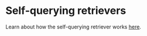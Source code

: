 # Self-querying retrievers

Learn about how the self-querying retriever works [here](/oss/how-to/self_query).

<Columns cols={3}>
<Card
    title="Astra DB"
    icon="link"
    href="/oss/integrations/retrievers/self_query/astradb"
    arrow="true"
    cta="View guide"
>
</Card>
<Card
    title="Chroma"
    icon="link"
    href="/oss/integrations/retrievers/self_query/chroma_self_query"
    arrow="true"
    cta="View guide"
>
</Card>
<Card
    title="DashVector"
    icon="link"
    href="/oss/integrations/retrievers/self_query/dashvector"
    arrow="true"
    cta="View guide"
>
</Card>
<Card
    title="Databricks Vector Search"
    icon="link"
    href="/oss/integrations/retrievers/self_query/databricks_vector_search"
    arrow="true"
    cta="View guide"
>
</Card>
<Card
    title="Deep Lake"
    icon="link"
    href="/oss/integrations/retrievers/self_query/activeloop_deeplake_self_query"
    arrow="true"
    cta="View guide"
>
</Card>
<Card
    title="DingoDB"
    icon="link"
    href="/oss/integrations/retrievers/self_query/dingo"
    arrow="true"
    cta="View guide"
>
</Card>
<Card
    title="Elasticsearch"
    icon="link"
    href="/oss/integrations/retrievers/self_query/elasticsearch_self_query"
    arrow="true"
    cta="View guide"
>
</Card>
<Card
    title="SAP HANA Cloud Vector Engine"
    icon="link"
    href="/oss/integrations/retrievers/self_query/hanavector_self_query"
    arrow="true"
    cta="View guide"
>
</Card>
<Card
    title="Milvus"
    icon="link"
    href="/oss/integrations/retrievers/self_query/milvus_self_query"
    arrow="true"
    cta="View guide"
>
</Card>
<Card
    title="MongoDB Atlas"
    icon="link"
    href="/oss/integrations/retrievers/self_query/mongodb_atlas"
    arrow="true"
    cta="View guide"
>
</Card>
<Card
    title="MyScale"
    icon="link"
    href="/oss/integrations/retrievers/self_query/myscale_self_query"
    arrow="true"
    cta="View guide"
>
</Card>
<Card
    title="Neo4j"
    icon="link"
    href="/oss/integrations/retrievers/self_query/neo4j_self_query"
    arrow="true"
    cta="View guide"
>
</Card>
<Card
    title="OpenSearch"
    icon="link"
    href="/oss/integrations/retrievers/self_query/opensearch_self_query"
    arrow="true"
    cta="View guide"
>
</Card>
<Card
    title="PGVector (Postgres)"
    icon="link"
    href="/oss/integrations/retrievers/self_query/pgvector_self_query"
    arrow="true"
    cta="View guide"
>
</Card>
<Card
    title="Pinecone"
    icon="link"
    href="/oss/integrations/retrievers/self_query/pinecone"
    arrow="true"
    cta="View guide"
>
</Card>
<Card
    title="Qdrant"
    icon="link"
    href="/oss/integrations/retrievers/self_query/qdrant_self_query"
    arrow="true"
    cta="View guide"
>
</Card>
<Card
    title="Redis"
    icon="link"
    href="/oss/integrations/retrievers/self_query/redis_self_query"
    arrow="true"
    cta="View guide"
>
</Card>
<Card
    title="Supabase (Postgres)"
    icon="link"
    href="/oss/integrations/retrievers/self_query/supabase_self_query"
    arrow="true"
    cta="View guide"
>
</Card>
<Card
    title="Tencent Cloud VectorDB"
    icon="link"
    href="/oss/integrations/retrievers/self_query/tencentvectordb"
    arrow="true"
    cta="View guide"
>
</Card>
<Card
    title="Timescale Vector (Postgres)"
    icon="link"
    href="/oss/integrations/retrievers/self_query/timescalevector_self_query"
    arrow="true"
    cta="View guide"
>
</Card>
<Card
    title="Vectara self-querying"
    icon="link"
    href="/oss/integrations/retrievers/self_query/vectara_self_query"
    arrow="true"
    cta="View guide"
>
</Card>
<Card
    title="Weaviate"
    icon="link"
    href="/oss/integrations/retrievers/self_query/weaviate_self_query"
    arrow="true"
    cta="View guide"
>
</Card>
</Columns>
